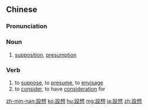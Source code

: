 {{also|设想}}
==Chinese==
{{zh-forms|s=设想}}

===Pronunciation===
{{zh-pron
|m=shèxiǎng
|c=cit3 soeng2
|h=pfs=sat-sióng
|mn=qz,tw,xm:siat-sióng/zz:siat-siáng
|cat=n
}}

===Noun===
{{zh-noun}}
# [[supposition]], [[presumption]]

===Verb===
{{zh-verb}}
# to [[suppose]], to [[presume]], to [[envisage]]
# to [[consider]], to have [[consideration]] for

[[zh-min-nan:設想]]
[[ko:設想]]
[[hu:設想]]
[[mg:設想]]
[[ja:設想]]
[[zh:設想]]